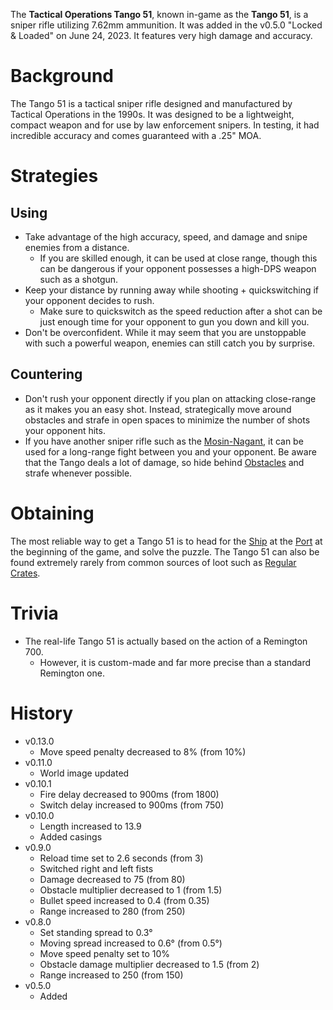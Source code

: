 The **Tactical Operations Tango 51**, known in-game as the **Tango 51**, is a sniper rifle utilizing 7.62mm ammunition. It was added in the v0.5.0 "Locked & Loaded" on June 24, 2023. It features very high damage and accuracy.

# Background
The Tango 51 is a tactical sniper rifle designed and manufactured by Tactical Operations in the 1990s. It was designed to be a lightweight, compact weapon and for use by law enforcement snipers. In testing, it had incredible accuracy and comes guaranteed with a .25" MOA.

# Strategies
## Using
- Take advantage of the high accuracy, speed, and damage and snipe enemies from a distance. 
  - If you are skilled enough, it can be used at close range, though this can be dangerous if your opponent possesses a high-DPS weapon such as a shotgun.
- Keep your distance by running away while shooting + quickswitching if your opponent decides to rush. 
  - Make sure to quickswitch as the speed reduction after a shot can be just enough time for your opponent to gun you down and kill you.
- Don't be overconfident. While it may seem that you are unstoppable with such a powerful weapon, enemies can still catch you by surprise.

## Countering
- Don't rush your opponent directly if you plan on attacking close-range as it makes you an easy shot. Instead, strategically move around obstacles and strafe in open spaces to minimize the number of shots your opponent hits.
- If you have another sniper rifle such as the [Mosin-Nagant](/weapons/guns/mosin), it can be used for a long-range fight between you and your opponent. Be aware that the Tango deals a lot of damage, so hide behind [Obstacles](/obstacles) and strafe whenever possible.

# Obtaining
The most reliable way to get a Tango 51 is to head for the [Ship](/buildings/ship) at the [Port](/buildings/port) at the beginning of the game, and solve the puzzle. The Tango 51 can also be found extremely rarely from common sources of loot such as [Regular Crates](/obstacles/regular_crate).

# Trivia
- The real-life Tango 51 is actually based on the action of a Remington 700.
  - However, it is custom-made and far more precise than a standard Remington one.

# History
- v0.13.0
  - Move speed penalty decreased to 8% (from 10%)
- v0.11.0
  - World image updated
- v0.10.1
  - Fire delay decreased to 900ms (from 1800)
  - Switch delay increased to 900ms (from 750)
- v0.10.0
  - Length increased to 13.9
  - Added casings
- v0.9.0
  - Reload time set to 2.6 seconds (from 3)
  - Switched right and left fists
  - Damage decreased to 75 (from 80)
  - Obstacle multiplier decreased to 1 (from 1.5)
  - Bullet speed increased to 0.4 (from 0.35)
  - Range increased to 280 (from 250)
- v0.8.0
  - Set standing spread to 0.3°
  - Moving spread increased to 0.6° (from 0.5°)
  - Move speed penalty set to 10%
  - Obstacle damage multiplier decreased to 1.5 (from 2)
  - Range increased to 250 (from 150)
- v0.5.0
  - Added